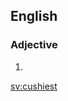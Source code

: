 ==English==

===Adjective===
{{head|en|adjective superlative form}}

# {{en-superlative of|cushy}}

[[sv:cushiest]]